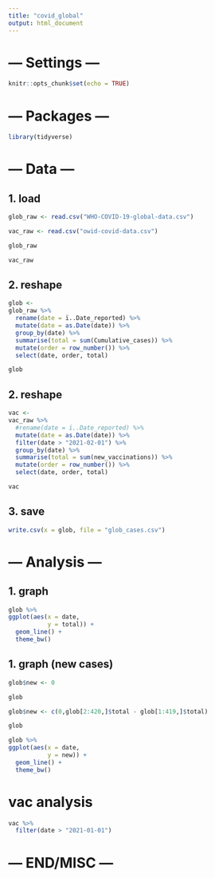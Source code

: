 ---
title: "covid_global"
output: html_document
---
# --- Settings ---

```{r setup, include=FALSE}
knitr::opts_chunk$set(echo = TRUE)
```

# --- Packages ---

```{r}
library(tidyverse)
```

# --- Data ---

## 1. load

```{r}
glob_raw <- read.csv("WHO-COVID-19-global-data.csv")

vac_raw <- read.csv("owid-covid-data.csv")
```

```{r}
glob_raw
```

```{r}
vac_raw
```


## 2. reshape

```{r}
glob <-
glob_raw %>% 
  rename(date = ï..Date_reported) %>% 
  mutate(date = as.Date(date)) %>% 
  group_by(date) %>% 
  summarise(total = sum(Cumulative_cases)) %>% 
  mutate(order = row_number()) %>% 
  select(date, order, total)

glob
```

## 2. reshape

```{r}
vac <-
vac_raw %>% 
  #rename(date = ï..Date_reported) %>% 
  mutate(date = as.Date(date)) %>% 
  filter(date > "2021-02-01") %>% 
  group_by(date) %>% 
  summarise(total = sum(new_vaccinations)) %>% 
  mutate(order = row_number()) %>% 
  select(date, order, total)

vac
```



## 3. save

```{r}
write.csv(x = glob, file = "glob_cases.csv")
```


# --- Analysis ---

## 1. graph

```{r, fig.width=10, fig.height=5}
glob %>% 
ggplot(aes(x = date,
           y = total)) +
  geom_line() +
  theme_bw()

```

## 1. graph (new cases)

```{r}
glob$new <- 0

glob

glob$new <- c(0,glob[2:420,]$total - glob[1:419,]$total)

glob
```


```{r}
glob %>% 
ggplot(aes(x = date,
           y = new)) +
  geom_line() +
  theme_bw()


```


# vac analysis

```{r}
vac %>% 
  filter(date > "2021-01-01")
```




# --- END/MISC ---